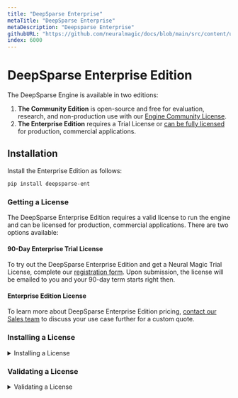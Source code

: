 ```yaml
---
title: "DeepSparse Enterprise"
metaTitle: "DeepSparse Enterprise"
metaDescription: "Deepsparse Enterprise"
githubURL: "https://github.com/neuralmagic/docs/blob/main/src/content/user-guide/deepsparse-engine/deepsparse-enterprise.mdx"
index: 6000
---
```


# DeepSparse Enterprise Edition

The DeepSparse Engine is available in two editions: 
1. **The Community Edition** is open-source and free for evaluation, research, and non-production use with our [Engine Community License](https://neuralmagic.com/legal/engine-license-agreement/).
2. **The Enterprise Edition** requires a Trial License or [can be fully licensed](https://neuralmagic.com/legal/master-software-license-and-service-agreement/) for production, commercial applications. 

## Installation
Install the Enterprise Edition as follows:

```bash
pip install deepsparse-ent
```

### Getting a License
The DeepSparse Enterprise Edition requires a valid license to run the engine and can be licensed for production, commercial applications. There are two options available:

#### 90-Day Enterprise Trial License
To try out the DeepSparse Enterprise Edition and get a Neural Magic Trial License, complete our [registration form](https://neuralmagic.com/deepsparse-engine-free-trial). Upon submission, the license will be emailed to you and your 90-day term starts right then.

#### Enterprise Edition License
To learn more about DeepSparse Enterprise Edition pricing, [contact our Sales team](https://neuralmagic.com/deepsparse-engine/#form) to discuss your use case further for a custom quote.

### Installing a License
<details>
	<summary>Installing a License</summary>

Once you have obtained a license, you will need to initialize it to be able to run the DeepSparse Enterprise Edition. You can initialize your license by running the command: 

```bash
deepsparse.license
```

`deepsparse.license` takes one argument that is a reference to the license and can be referenced in the `deepsparse.license` command as either `<license_string>` or `path/to/license.txt`. 

To initialize a license on a machine:
1. Confirm you have deepsparse-ent installed in a fresh virtual environment. 
	- Note: Installing deepsparse and deepsparse-ent on the same virtual environment may result in unsupported behaviors. 
2. Run `deepsparse.license` with the `<license_string>` or `path/to/license.txt` as an argument as follows:
	- `deepsparse.license <samplelicensetring>`
	- `deepsparse.license ./license.txt`
3. If successful, `deepsparse.license` will write the license file to `~/.config/neuralmagic/license.txt`. You may overwrite this path by setting the environment variable `NM_CONFIG_DIR` (before and after running the script) with the following command:
	- `export NM_CONFIG_DIR=path/to/license.txt`

4. Once the license is authenticated, you should see a splash message indicating that you are now running DeepSparse Enterprise Edition. 

If you encounter issues initializing your DeepSparse Enterprise Edition License, contact [license@neuralmagic.com](mailto:license@neuralmagic.com) for help.

</details>

### Validating a License
<details>
	<summary>Validating a License</summary>

Once you have initialized your license, you may want to check if it is still valid before running a workload on DeepSparse Enterprise Edition. To confirm your license is still active with the DeepSparse Enterprise Edition, run the command:

```bash
deepsparse.validate_license
```

`deepsparse.validate_license` can be run with no arguments, which will reference an existing environment variable (if set), or with one argument that is a reference to the license and can be referenced in the `deepsparse.validate_license` command as  `path/to/license.txt`. 

To validate a license on a machine:
1. If you have successfully ran `deepsparse.license`, `deepsparse.validate_license` can be used to validate that the license file is in the correct location:
	- Run the `deepsparse.validate_license` with no arguments. If the referenced license is valid, you should get the DeepSparse Enterprise Edition splash screen printed out in your terminal window.
	- If the `NM_CONFIG_DIR` environment variable was set when creating the license, ensure this variable is still set to the same value.
2. If you want to supply the `path/to/license.txt`:
	- Run the `deepsparse.validate_license` with `path/to/license.txt` as an argument as follows:
		- `deepsparse.validate_license --license_path path/to/license.txt`
	- If the referenced license is valid, you should get the DeepSparse Enterprise Edition splash screen printed out in your terminal window. 

If you encounter issues validating your DeepSparse Enterprise Edition License, contact [license@neuralmagic.com](mailto:license@neuralmagic.com) for help.

</details>
